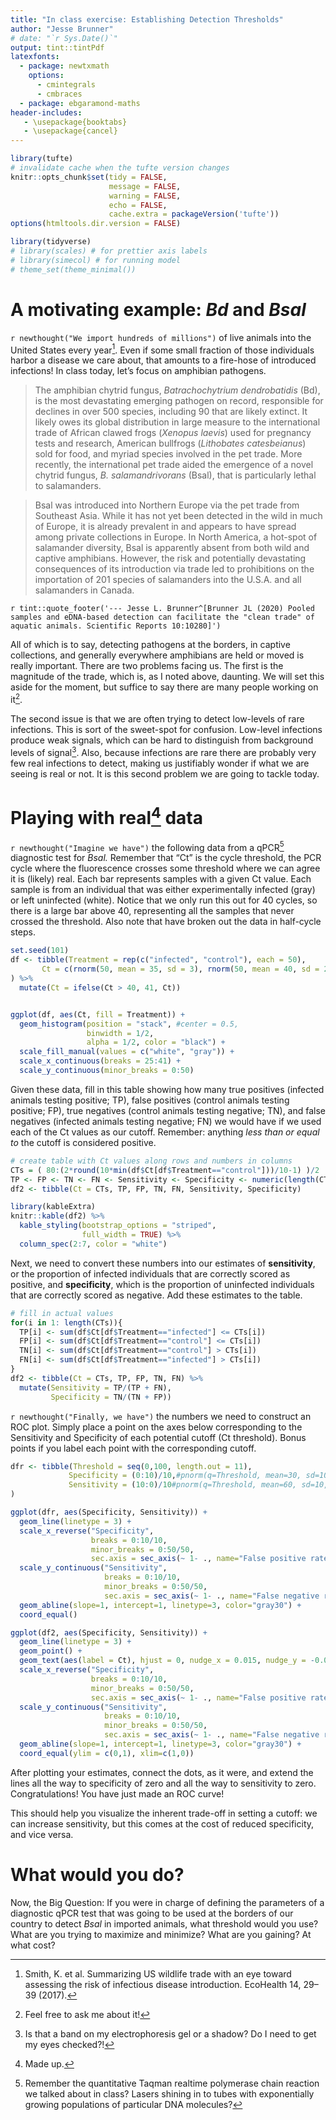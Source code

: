 ```yaml
---
title: "In class exercise: Establishing Detection Thresholds"
author: "Jesse Brunner"
# date: "`r Sys.Date()`"
output: tint::tintPdf
latexfonts:
  - package: newtxmath
    options: 
      - cmintegrals
      - cmbraces
  - package: ebgaramond-maths
header-includes:
   - \usepackage{booktabs}
   - \usepackage{cancel}
---
```


```r
library(tufte)
# invalidate cache when the tufte version changes
knitr::opts_chunk$set(tidy = FALSE, 
                      message = FALSE, 
                      warning = FALSE,
                      echo = FALSE,
                      cache.extra = packageVersion('tufte'))
options(htmltools.dir.version = FALSE)
```

```r
library(tidyverse)
# library(scales) # for prettier axis labels
# library(simecol) # for running model 
# theme_set(theme_minimal())
```


# A motivating example: _Bd_ and _Bsal_

`r newthought("We import hundreds of millions")` of live animals into the United States every year^[Smith, K. et al. Summarizing US wildlife trade with an eye toward assessing the risk of infectious disease introduction. EcoHealth 14, 29–39 (2017).]. Even if some small fraction of those individuals harbor a disease we care about, that amounts to a fire-hose of introduced infections! In class today, let's focus on amphibian pathogens. 

> The amphibian chytrid fungus, _Batrachochytrium dendrobatidis_ (Bd), is the most devastating emerging pathogen on record, responsible for declines in over 500 species, including 90 that are likely extinct. It likely owes its global distribution in large measure to the international trade of African clawed frogs (_Xenopus laevis_) used for pregnancy tests and research, American bullfrogs (_Lithobates catesbeianus_) sold for food, and myriad species involved in the pet trade. More recently, the international pet trade aided the emergence of a novel chytrid fungus, _B. salamandrivorans_ (Bsal), that is particularly lethal to salamanders.

>Bsal was introduced into Northern Europe via the pet trade from Southeast Asia. While it has not yet been detected in the wild in much of Europe, it is already prevalent in and appears to have spread among private collections in Europe. In North America, a hot-spot of salamander diversity, Bsal is apparently absent from both wild and captive amphibians. However, the risk and potentially devastating consequences of its introduction via trade led to prohibitions on the importation of 201 species of salamanders into the U.S.A. and all salamanders in Canada.


`r tint::quote_footer('--- Jesse L. Brunner^[Brunner JL (2020) Pooled samples and eDNA-based detection can facilitate the "clean trade" of aquatic animals. Scientific Reports 10:10280]')`


All of which is to say, detecting pathogens at the borders, in captive collections, and generally everywhere amphibians are held or moved is really important. There are two problems facing us. The first is the magnitude of the trade, which is, as I noted above, daunting. We will set this aside for the moment, but suffice to say there are many people working on it^[Feel free to ask me about it!]. 

The second issue is that we are often trying to detect low-levels of rare infections. This is sort of the sweet-spot for confusion. Low-level infections produce weak signals, which can be hard to distinguish from background levels of signal^[Is that a band on my electrophoresis gel or a shadow? Do I need to get my eyes checked?!]. Also, because infections are rare there are probably very few real infections to detect, making us justifiably wonder if what we are seeing is real or not. It is this second problem we are going to tackle today. 

# Playing with real^[Made up.] data
`r newthought("Imagine we have")` the following data from a qPCR^[Remember the quantitative Taqman realtime polymerase chain reaction we talked about in class? Lasers shining in to tubes with exponentially growing populations of particular DNA molecules?] diagnostic test for _Bsal._ Remember that "Ct" is the cycle threshold, the PCR cycle where the fluorescence crosses some threshold where we can agree it is (likely) real. Each bar represents samples with a given Ct value. Each sample is from an individual that was either experimentally infected (gray) or left uninfected (white).  Notice that we only run this out for 40 cycles, so there is a large bar above 40, representing all the samples that never crossed the threshold. Also note that have broken out the data in half-cycle steps.

```r
set.seed(101)
df <- tibble(Treatment = rep(c("infected", "control"), each = 50), 
       Ct = c(rnorm(50, mean = 35, sd = 3), rnorm(50, mean = 40, sd = 2.25))
) %>% 
  mutate(Ct = ifelse(Ct > 40, 41, Ct))


ggplot(df, aes(Ct, fill = Treatment)) + 
  geom_histogram(position = "stack", #center = 0.5,
                 binwidth = 1/2, 
                 alpha = 1/2, color = "black") + 
  scale_fill_manual(values = c("white", "gray")) +
  scale_x_continuous(breaks = 25:41) + 
  scale_y_continuous(minor_breaks = 0:50) 
```

Given these data, fill in this table showing how many true positives (infected animals testing positive; TP), false positives (control animals testing positive; FP), true negatives (control animals testing negative; TN), and false negatives (infected animals testing negative; FN) we would have if we used each of the Ct values as our cutoff. Remember: anything _less than or equal to_ the cutoff is considered positive. 
```r
# create table with Ct values along rows and numbers in columns
CTs = ( 80:(2*round(10*min(df$Ct[df$Treatment=="control"]))/10-1) )/2
TP <- FP <- TN <- FN <- Sensitivity <- Specificity <- numeric(length(CTs))
df2 <- tibble(Ct = CTs, TP, FP, TN, FN, Sensitivity, Specificity)
```

```r
library(kableExtra)
knitr::kable(df2) %>% 
  kable_styling(bootstrap_options = "striped",
                full_width = TRUE) %>% 
  column_spec(2:7, color = "white")
```

Next, we need to convert these numbers into our estimates of **sensitivity**, or the proportion of infected individuals that are correctly scored as positive, and **specificity**, which is the proportion of uninfected individuals that are correctly scored as negative. Add these estimates to the table.

```r
# fill in actual values
for(i in 1: length(CTs)){
  TP[i] <- sum(df$Ct[df$Treatment=="infected"] <= CTs[i])
  FP[i] <- sum(df$Ct[df$Treatment=="control"] <= CTs[i])
  TN[i] <- sum(df$Ct[df$Treatment=="control"] > CTs[i])
  FN[i] <- sum(df$Ct[df$Treatment=="infected"] > CTs[i])
}
df2 <- tibble(Ct = CTs, TP, FP, TN, FN) %>% 
  mutate(Sensitivity = TP/(TP + FN),
         Specificity = TN/(TN + FP))
```

`r newthought("Finally, we have")` the numbers we need to construct an ROC plot. Simply place a point on the axes below corresponding to the Sensitivity and Specificity of each potential cutoff (Ct threshold). Bonus points if you label each point with the corresponding cutoff.

```r
dfr <- tibble(Threshold = seq(0,100, length.out = 11),
             Specificity = (0:10)/10,#pnorm(q=Threshold, mean=30, sd=10, lower.tail=T),
             Sensitivity = (10:0)/10#pnorm(q=Threshold, mean=60, sd=10, lower.tail = F)) 
)

ggplot(dfr, aes(Specificity, Sensitivity)) + 
  geom_line(linetype = 3) + 
  scale_x_reverse("Specificity",
                  breaks = 0:10/10,
                  minor_breaks = 0:50/50,
                  sec.axis = sec_axis(~ 1- ., name="False positive rate")) + 
  scale_y_continuous("Sensitivity",
                     breaks = 0:10/10,
                     minor_breaks = 0:50/50,
                     sec.axis = sec_axis(~ 1- ., name="False negative rate")) +
  geom_abline(slope=1, intercept=1, linetype=3, color="gray30") +
  coord_equal()
```

```r
ggplot(df2, aes(Specificity, Sensitivity)) + 
  geom_line(linetype = 3) + 
  geom_point() + 
  geom_text(aes(label = Ct), hjust = 0, nudge_x = 0.015, nudge_y = -0.025) + 
  scale_x_reverse("Specificity",
                  breaks = 0:10/10,
                  minor_breaks = 0:50/50,
                  sec.axis = sec_axis(~ 1- ., name="False positive rate")) + 
  scale_y_continuous("Sensitivity",
                     breaks = 0:10/10,
                     minor_breaks = 0:50/50,
                     sec.axis = sec_axis(~ 1- ., name="False negative rate")) +
  geom_abline(slope=1, intercept=1, linetype=3, color="gray30") +
  coord_equal(ylim = c(0,1), xlim=c(1,0))
```

After plotting your estimates, connect the dots, as it were, and extend the lines all the way to specificity of zero and all the way to sensitivity to zero.  Congratulations! You have just made an ROC curve!

This should help you visualize the inherent trade-off in setting a cutoff: we can increase sensitivity, but this comes at the cost of reduced specificity, and vice versa.

# What would you do?

Now, the Big Question: If you were in charge of defining the parameters of a diagnostic qPCR test that was going to be used at the borders of our country to detect _Bsal_ in imported animals, what threshold would you use? What are you trying to maximize and minimize? What are you gaining? At what cost?

